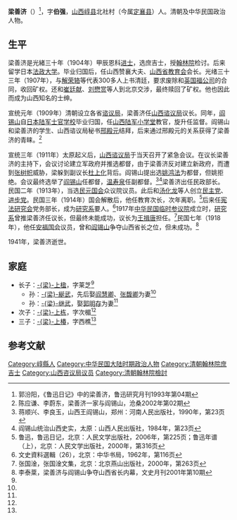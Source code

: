 {{Otheruses|other=名为梁伯强的其他人物|梁伯强}}
{{Infobox Officeholder
|姓名=梁善濟
|圖像=File:Liang Shanji.jpg
|圖像大小=200px
|圖像說明=  
|字    = 
|號    = 
|別名    = 
|出生日期 = 
|出生地點 = 
|逝世日期 = 
|逝世地點 = 
|死因    = 
|墓地    = 
|籍貫    = 
|政黨    = 
|parents  = 
|配偶   =
|伴侶    = 
|relatives  =  
|children  =  
|著作    = 
|past    = 
}}
'''梁善济'''（{{bd|1861年||1941年|}}）<ref>郭汾阳，《鲁迅日记》中的梁善济，鲁迅研究月刊1993年第04期</ref>，字'''伯强'''，[[山西|山西]][[崞县|崞县]]北社村（今属[[定襄县|定襄县]]）人。清朝及中华民国政治人物。

==生平==
梁善济是光緒三十年（1904年）甲辰恩科[[进士|进士]]，选庶吉士，授[[翰林院|翰林院]]检讨。后来留学日本[[法政大学|法政大学]]。毕业归国后，任山西赞襄大夫、[[山西省教育会|山西省教育会]]会长。光绪三十三年（1907年），与[[解荣辂|解荣辂]]等代表300多人上书清廷，要求废除和[[英国|英国]][[福公司|福公司]]的合同，收回矿权。还和[[崔廷献|崔廷献]]、[[刘懋赏|刘懋赏]]等人到北京交涉，最终赎回了矿权。他也因此而成为山西知名的士绅。

宣统元年（1909年）清朝设立各省[[谘议局|谘议局]]，梁善济任[[山西谘议局|山西谘议局]]议长。同年，[[阎锡山|阎锡山]]自[[日本陆军士官学校|日本陆军士官学校]]毕业归国，任[[山西陆军小学堂|山西陆军小学堂]]教官，旋升任监督。阎锡山和梁善济的学生、山西谘议局秘书[[邢殿元|邢殿元]]结拜，后来通过邢殿元的关系获得了梁善济的青睐。<ref name=yj>陈应谦、李蔚东，梁善济一家与阎锡山，沧桑2002年第02期</ref>

宣统三年（1911年）太原起义后，[[山西谘议局|山西谘议局]]于当天召开了紧急会议。在议长梁善济的主持下，会议讨论建立军政府并推选都督，由于梁善济反对建立新政府，而遭到[[张树帜|张树帜]]威胁，梁躲到副议长[[杜上化|杜上化]]背后。阎锡山提出选[[姚鸿法|姚鸿法]]为都督，但姚拒绝。会议最终选举了[[阎锡山|阎锡山]]任都督，[[温寿泉|温寿泉]]任副都督。<ref>蒋顺兴、李良玉，山西王阎锡山，郑州：河南人民出版社，1990年，第23页</ref><ref>阎锡山统治山西史实，太原：山西人民出版社，1984年，第23页</ref>梁善济出任民政部长。民国二年（1913年），当选[[民元国会|民元国会]]众议院议员。此后和[[汤化龙|汤化龙]]等人创立[[民主党_(1912年中华民国)|民主党]]、[[进步党|进步党]]。民国三年（1914年）国会解散后，他任教育次长，次年离职。<ref>鲁迅，鲁迅日记，北京：人民文学出版社，2006年，第225页；鲁迅年谱（上），北京：人民文学出版社，2000年，第316页</ref>后来任[[宪法研究会|宪法研究会]]党务部长，成为[[研究系|研究系]]要人。<ref>文史資料選輯（26），北京：中华书局，1962年，第116页</ref>1917年[[中华民国临时参议院|中华民国临时参议院]]成立时，[[研究系|研究系]]曾推梁善济任议长，但最终未能成功，议长为[[王揖唐|王揖唐]]担任。<ref>张国淦，张国淦文集，北京：北京燕山出版社，2000年，第263页</ref>民国七年（1918年），他任[[安福国会|安福国会]]议员，曾和[[阎锡山|阎锡山]]争夺山西省长之位，但未成功。<ref>李泰棻，梁善济与阎锡山争夺山西省长内幕，文史月刊2001年第10期</ref>

1941年，梁善济逝世。

==家庭==
*长子：[[梁上楹|-{梁}-上楹]]，字莱芝<ref name=yj/>
**孙：[[梁綖武|-{梁}-綖武]]，先后娶[[阎慧卿|阎慧卿]]、[[张馥卿|张馥卿]]为妻<ref name=yj/>
**孙：[[梁继武|-{梁}-继武]]，娶[[郭明存|郭明存]]为妻<ref name=yj/>
*次子：[[梁上栋|-{梁}-上栋]]，字次楣<ref name=yj/>
*三子：[[梁上椿|-{梁}-上椿]]，字西樵<ref name=yj/>

==参考文献==
{{reflist}}
{{光緒三十年甲辰恩科殿試金榜}}
{{中華民國第二屆國會參議院議員}}
[[Category:崞縣人|Category:崞縣人]]
[[Category:中华民国大陆时期政治人物|Category:中华民国大陆时期政治人物]]
[[Category:清朝翰林院庶吉士|Category:清朝翰林院庶吉士]]
[[Category:山西咨议局议员|Category:山西咨议局议员]]
[[Category:清朝翰林院檢討|Category:清朝翰林院檢討]]